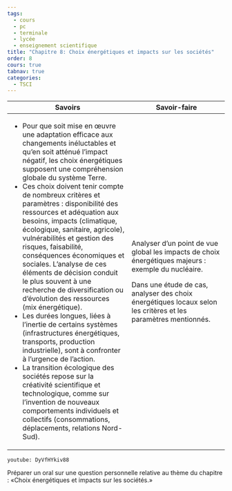 ```yaml
---
tags:
  - cours
  - pc
  - terminale
  - lycée
  - enseignement scientifique
title: "Chapitre 8: Choix énergétiques et impacts sur les sociétés"
order: 8
cours: true
tabnav: true
categories:
  - TSCI
---
```


::: programme

+----------------------------------------------------+-----------------------------------------+
| Savoirs                                            | Savoir-faire                            |
+====================================================+=========================================+
| - Pour que soit mise en œuvre une adaptation       | Analyser d’un point de vue global les   |
| efficace aux changements inéluctables et qu’en     | impacts de choix énergétiques majeurs : |
| soit atténué l’impact négatif, les choix           | exemple du nucléaire.                   |
| énergétiques supposent une compréhension globale   |                                         |
| du système Terre.                                  | Dans une étude de cas, analyser des     |
| - Ces choix doivent tenir compte de nombreux       | choix énergétiques locaux selon les     |
| critères et paramètres : disponibilité des         | critères et les paramètres mentionnés.  |
| ressources et adéquation aux besoins, impacts      |                                         |
| (climatique, écologique, sanitaire, agricole),     |                                         |
| vulnérabilités et gestion des risques,             |                                         |
| faisabilité, conséquences économiques et           |                                         |
| sociales. L’analyse de ces éléments de décision    |                                         |
| conduit le plus souvent à une recherche de         |                                         |
| diversification ou d’évolution des ressources      |                                         |
| (mix énergétique).                                 |                                         |
| - Les durées longues, liées à l’inertie de         |                                         |
| certains systèmes (infrastructures énergétiques,   |                                         |
| transports, production industrielle), sont à       |                                         |
| confronter à l’urgence de l’action.                |                                         |
| - La transition écologique des sociétés repose sur |                                         |
| la créativité scientifique et technologique,       |                                         |
| comme sur l’invention de nouveaux comportements    |                                         |
| individuels et collectifs (consommations,          |                                         |
| déplacements, relations Nord-Sud).                 |                                         |
+----------------------------------------------------+-----------------------------------------+  

:::

`youtube: DyVfHYkiv88`

::: appli

Préparer un oral sur une question personnelle relative au thème du chapitre : «Choix énergétiques
et impacts sur les sociétés.»

:::
